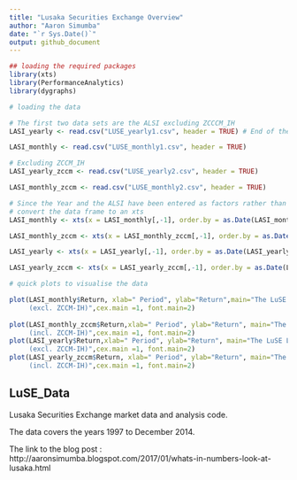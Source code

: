 ```yaml
---
title: "Lusaka Securities Exchange Overview"
author: "Aaron Simumba"
date: "`r Sys.Date()`"
output: github_document
---
```



```r
## loading the required packages
library(xts)
library(PerformanceAnalytics)
library(dygraphs)
```


```r
# loading the data

# The first two data sets are the ALSI excluding ZCCCM_IH
LASI_yearly <- read.csv("LUSE_yearly1.csv", header = TRUE) # End of the year price of the Lusaka Securities Exchange All Share  (LASI)

LASI_monthly <- read.csv("LUSE_monthly1.csv", header = TRUE)

# Excluding ZCCM_IH
LASI_yearly_zccm <- read.csv("LUSE_yearly2.csv", header = TRUE)

LASI_monthly_zccm <- read.csv("LUSE_monthly2.csv", header = TRUE)

```


```r
# Since the Year and the ALSI have been entered as factors rather than as date and numeric classes respectively, we have to convert them to their appropriate class to be able to do the computations we desire.
# convert the data frame to an xts
LASI_monthly <- xts(x = LASI_monthly[,-1], order.by = as.Date(LASI_monthly[,1]))

LASI_monthly_zccm <- xts(x = LASI_monthly_zccm[,-1], order.by = as.Date(LASI_monthly_zccm[,1]))

LASI_yearly <- xts(x = LASI_yearly[,-1], order.by = as.Date(LASI_yearly[,1]))

LASI_yearly_zccm <- xts(x = LASI_yearly_zccm[,-1], order.by = as.Date(LASI_yearly_zccm[,1]))
```

```r
# quick plots to visualise the data

plot(LASI_monthly$Return, xlab=" Period", ylab="Return",main="The LuSE LASI Monthly Returns For the Period 2005-2014
     (excl. ZCCM-IH)",cex.main =1, font.main=2)
     
plot(LASI_monthly_zccm$Return,xlab=" Period", ylab="Return", main="The LuSE LASI Monthly Returns For the Period 2005-2014 
     (incl. ZCCM-IH)",cex.main =1, font.main=2)
plot(LASI_yearly$Return,xlab=" Period", ylab="Return", main="The LuSE LASI yearly Returns For the Period 1997-2014 
     (excl. ZCCM-IH)",cex.main =1, font.main=2)
plot(LASI_yearly_zccm$Return, xlab=" Period", ylab="Return", main="The LuSE LASI yearly Returns For the Period 1997-2014 
     (incl. ZCCM-IH)",cex.main =1, font.main=2)

```



## LuSE_Data
Lusaka Securities Exchange market data and analysis code.

The data covers the years 1997 to December 2014.

The link to the blog post : http://aaronsimumba.blogspot.com/2017/01/whats-in-numbers-look-at-lusaka.html
